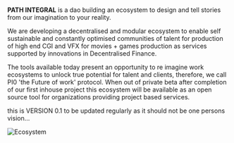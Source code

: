 

# 

**PATH INTEGRAL** is a dao building an ecosystem to design and tell stories from our imagination to your reality.

We are developing a decentralised and modular ecosystem to enable self sustainable and constantly optimised communities of talent for production of high end CGI and VFX for movies + games production as services supported by innovations in Decentralised Finance.

The tools available today present an opportunity to re imagine work ecosystems to unlock true potential for talent and clients, therefore, we call PI0 'the Future of work' protocol. When out of private beta after completion of our first inhouse project this ecosystem will be available as an open source tool for organizations providing project based services.

this is VERSION 0.1 to be updated regularly as it should not be one persons vision...

<Bleed full>![Ecosystem](../public/EHL07.png)
</Bleed>
